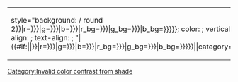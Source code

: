 <noinclude>
{|class="wikitable"
|-
|</noinclude>style="background: {{shade/bgcolor|a={{#expr:{{#if:{{{invert|}}}|1-}}{{{1|0}}}/{{{total|100}}} round 2}}|r={{{red|{{{r|255}}}}}}|g={{{green|{{{g|0}}}}}}|b={{{blue|{{{b|0}}}}}}|r_bg={{{red_bg|{{{r_bg|248}}}}}}|g_bg={{{green_bg|{{{g_bg|249}}}}}}|b_bg={{{blue_bg|{{{b_bg|250}}}}}}}}; color: {{{color|#202122}}}; vertical-align: {{{valign|middle}}}; text-align: {{{align|right}}}; {{{style|}}}"|{{{front|}}}{{#if:{{{noformat|}}}|{{{1|0}}}|{{formatnum:{{{1|0}}}}}}}{{Ensure AA contrast ratio|{{shade/bgcolor|a={{#expr:{{#if:{{{invert|}}}|1-}}{{{1|0}}}/{{{total|100}}} round 2}}|r={{{red|{{{r|255}}}}}}|g={{{green|{{{g|0}}}}}}|b={{{blue|{{{b|0}}}}}}|r_bg={{{red_bg|{{{r_bg|248}}}}}}|g_bg={{{green_bg|{{{g_bg|249}}}}}}|b_bg={{{blue_bg|{{{b_bg|250}}}}}}}}|{{{color|#202122}}}|category=[[Category:Invalid color contrast from shade]]}}<noinclude>
|}
{{documentation}}
</noinclude>